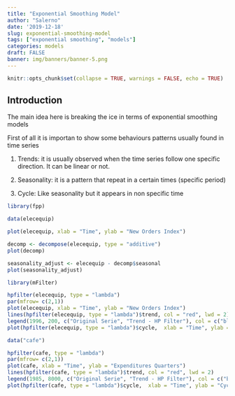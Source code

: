```yaml
---
title: "Exponential Smoothing Model"
author: "Salerno"
date: '2019-12-18'
slug: exponential-smoothing-model
tags: ["exponential smoothing", "models"]
categories: models
draft: FALSE
banner: img/banners/banner-5.png
---
```


```r
knitr::opts_chunk$set(collapse = TRUE, warnings = FALSE, echo = TRUE)
```

## Introduction

The main idea here is breaking the ice in terms of exponential smoothing models

First of all it is importan to show some behaviours patterns usually found in time series

1) Trends: it is usually observed when the time series follow one specific direction. It can be linear or not.

2) Seasonality: it is a pattern that repeat in a certain times (specific period)

3) Cycle: Like seasonality but it appears in non specific time

```r
library(fpp)

data(elecequip)

plot(elecequip, xlab = "Time", ylab = "New Orders Index")

```

```r
decomp <- decompose(elecequip, type = "additive")
plot(decomp)
```

```r
seasonality_adjust <- elecequip - decomp$seasonal
plot(seasonality_adjust)
```

```r
library(mFilter)

hpfilter(elecequip, type = "lambda")
par(mfrow= c(2,1))
plot(elecequip, xlab = "Time", ylab = "New Orders Index")
lines(hpfilter(elecequip, type = "lambda")$trend, col = "red", lwd = 2)
legend(1996, 200, c("Original Serie", "Trend - HP Filter"), col = c("black", "red"), lwd = c(1,2), bty = "n")
plot(hpfilter(elecequip, type = "lambda")$cycle,  xlab = "Time", ylab = "New Orders Index")

```

```r
data("cafe")

hpfilter(cafe, type = "lambda")
par(mfrow= c(2,1))
plot(cafe, xlab = "Time", ylab = "Expenditures Quarters")
lines(hpfilter(cafe, type = "lambda")$trend, col = "red", lwd = 2)
legend(1985, 8000, c("Original Serie", "Trend - HP Filter"), col = c("black", "red"), lwd = c(1,2), bty = "n")
plot(hpfilter(cafe, type = "lambda")$cycle,  xlab = "Time", ylab = "Cycle Component")

```

